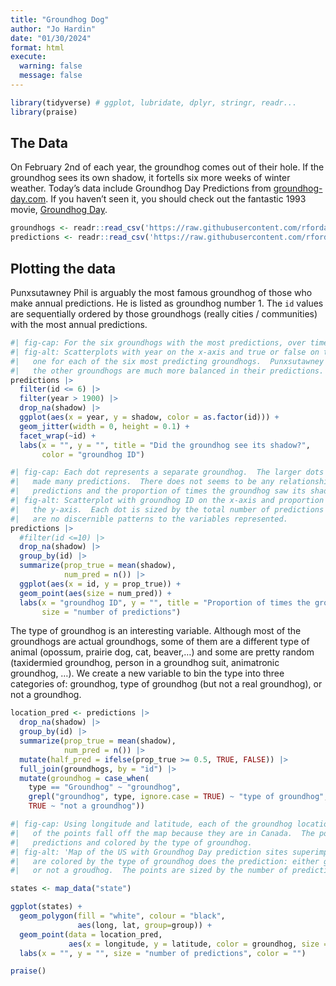 ```yaml
---
title: "Groundhog Dog"
author: "Jo Hardin"
date: "01/30/2024"
format: html
execute:
  warning: false
  message: false
---
```



```r
library(tidyverse) # ggplot, lubridate, dplyr, stringr, readr...
library(praise)
```


## The Data

On February 2nd of each year, the groundhog comes out of their hole. If the groundhog sees its own shadow, it fortells six more weeks of winter weather.  Today's data include Groundhog Day Predictions from <a href = "https://groundhog-day.com" target = "_blank">groundhog-day.com</a>.  If you haven't seen it, you should check out the fantastic 1993 movie, <a href = "https://www.imdb.com/title/tt0107048/" target = "_blank">Groundhog Day</a>.

```r
groundhogs <- readr::read_csv('https://raw.githubusercontent.com/rfordatascience/tidytuesday/master/data/2024/2024-01-30/groundhogs.csv')
predictions <- readr::read_csv('https://raw.githubusercontent.com/rfordatascience/tidytuesday/master/data/2024/2024-01-30/predictions.csv')
```




## Plotting the data

Punxsutawney Phil is arguably the most famous groundhog of those who make annual predictions.  He is listed as groundhog number 1.  The `id` values are sequentially ordered by those groundhogs (really cities / communities) with the most annual predictions.


```r
#| fig-cap: For the six groundhogs with the most predictions, over time, whether they saw their shadow or not.
#| fig-alt: Scatterplots with year on the x-axis and true or false on the y-axis.  There are six separate plots,
#|   one for each of the six most predicting groundhogs.  Punxsutawney Phil almost always sees his shadow, while
#|   the other groundhogs are much more balanced in their predictions.
predictions |>
  filter(id <= 6) |> 
  filter(year > 1900) |>
  drop_na(shadow) |>
  ggplot(aes(x = year, y = shadow, color = as.factor(id))) +
  geom_jitter(width = 0, height = 0.1) +
  facet_wrap(~id) +
  labs(x = "", y = "", title = "Did the groundhog see its shadow?",
       color = "groundhog ID")
```


```r
#| fig-cap: Each dot represents a separate groundhog.  The larger dots are those groundhogs who have
#|   made many predictions.  There does not seems to be any relationship between the number of
#|   predictions and the proportion of times the groundhog saw its shadow.
#| fig-alt: Scatterplot with groundhog ID on the x-axis and proportion of times it saw its shadow on 
#|   the y-axis.  Each dot is sized by the total number of predictions that groundhog has made. There
#|   are no discernible patterns to the variables represented.
predictions |>
  #filter(id <=10) |>
  drop_na(shadow) |>
  group_by(id) |>
  summarize(prop_true = mean(shadow),
            num_pred = n()) |>
  ggplot(aes(x = id, y = prop_true)) +
  geom_point(aes(size = num_pred)) +
  labs(x = "groundhog ID", y = "", title = "Proportion of times the groundhog saw its shadow",
       size = "number of predictions")
```


The type of groundhog is an interesting variable.  Although most of the groundhogs are actual groundhogs, some of them are a different type of animal (opossum, prairie dog, cat, beaver,...) and some are pretty random (taxidermied groundhog, person in a groundhog suit, animatronic groundhog, ...).  We create a new variable to bin the type into three categories of: groundhog, type of groundhog (but not a real groundhog), or not a groundhog.

```r
location_pred <- predictions |>
  drop_na(shadow) |>
  group_by(id) |>
  summarize(prop_true = mean(shadow),
            num_pred = n()) |>
  mutate(half_pred = ifelse(prop_true >= 0.5, TRUE, FALSE)) |>
  full_join(groundhogs, by = "id") |>
  mutate(groundhog = case_when(
    type == "Groundhog" ~ "groundhog",
    grepl("groundhog", type, ignore.case = TRUE) ~ "type of groundhog",
    TRUE ~ "not a groundhog")) 
```

```r
#| fig-cap: Using longitude and latitude, each of the groundhog locations is plotted on a US map.  Some
#|   of the points fall off the map because they are in Canada.  The points are sized by the number of
#|   predictions and colored by the type of groundhog.
#| fig-alt: 'Map of the US with Groundhog Day prediction sites superimposed.  The superimposed points
#|   are colored by the type of groundhog does the prediction: either groundhog, type of groundhog,
#|   or not a groudhog.  The points are sized by the number of predictions that groundhog has made.'

states <- map_data("state")

ggplot(states) +
  geom_polygon(fill = "white", colour = "black", 
               aes(long, lat, group=group)) +
  geom_point(data = location_pred, 
             aes(x = longitude, y = latitude, color = groundhog, size = num_pred)) +
  labs(x = "", y = "", size = "number of predictions", color = "")


```





```r
praise()
```


